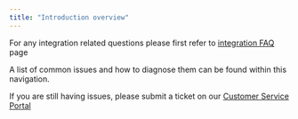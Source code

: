 ```yaml
---
title: "Introduction overview"
---
```


For any integration related questions please first refer to [integration FAQ](build-on-evm/integration-faqs) page

A list of common issues and how to diagnose them can be found within this navigation. 

If you are still having issues, please submit a ticket on our [Customer Service Portal](https://orderly-network.atlassian.net/servicedesk/customer/portal/3)
